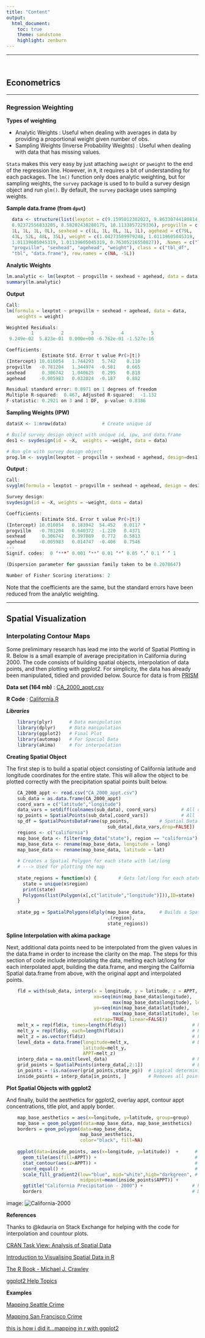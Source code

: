 ```yaml
---
title: "Content"
output:
  html_document:
    toc: true
    theme: sandstone
    highlight: zenburn
---
```


********

<br>


## Econometrics


**********

### Regression Weighting

**Types of weighting**

* Analytic Weights : Useful when dealing with averages in data by providing a proportional weight given number of obs.
* Sampling Weights (Inverse Probability Weights) : Useful when dealing with data that has missing values.

`Stata` makes this very easy by just attaching `aweight` or `pweight` to the end of the regression line. However, in `R`, it requires a bit of understanding for each packages. The `lm()` function only does analytic weighting, but for sampling weights, the `survey` package is used to to build a survey design object and run `glm()`. By default, the `survey` package uses sampling weights.

**Sample data.frame (from `dput`)**

```r
  data <- structure(list(lexptot = c(9.1595012302023, 9.86330744180814, 
  8.92372556833205, 8.58202430280175, 10.1133857229336), progvillm = c(1L, 
  1L, 1L, 1L, 0L), sexhead = c(1L, 1L, 0L, 1L, 1L), agehead = c(79L, 
  43L, 52L, 48L, 35L), weight = c(1.04273509979248, 1.01139605045319, 
  1.01139605045319, 1.01139605045319, 0.76305216550827)), .Names = c("lexptot", 
  "progvillm", "sexhead", "agehead", "weight"), class = c("tbl_df", 
  "tbl", "data.frame"), row.names = c(NA, -5L))
```

**Analytic Weights**

```r
lm.analytic <- lm(lexptot ~ progvillm + sexhead + agehead, data = data, weight = weight)
summary(lm.analytic)
```

**Output**

```r

Call:
lm(formula = lexptot ~ progvillm + sexhead + agehead, data = data, 
    weights = weight)

Weighted Residuals:
         1          2          3          4          5 
 9.249e-02  5.823e-01  0.000e+00 -6.762e-01 -1.527e-16

Coefficients:
             Estimate Std. Error t value Pr(>|t|)
(Intercept) 10.016054   1.744293   5.742    0.110
progvillm   -0.781204   1.344974  -0.581    0.665
sexhead      0.306742   1.040625   0.295    0.818
agehead     -0.005983   0.032024  -0.187    0.882

Residual standard error: 0.8971 on 1 degrees of freedom
Multiple R-squared:  0.467, Adjusted R-squared:  -1.132 
F-statistic: 0.2921 on 3 and 1 DF,  p-value: 0.8386
```

**Sampling Weights (IPW)**

```r
data$X <- 1:nrow(data)             # Create unique id

# Build survey design object with unique id, ipw, and data.frame
des1 <- svydesign(id = ~X,  weights = ~weight, data = data)

# Run glm with survey design object
prog.lm <- svyglm(lexptot ~ progvillm + sexhead + agehead, design=des1)
```

**Output :**

```r
Call:
svyglm(formula = lexptot ~ progvillm + sexhead + agehead, design = des1)

Survey design:
svydesign(id = ~X, weights = ~weight, data = data)

Coefficients:
             Estimate Std. Error t value Pr(>|t|)  
(Intercept) 10.016054   0.183942  54.452   0.0117 *
progvillm   -0.781204   0.640372  -1.220   0.4371  
sexhead      0.306742   0.397089   0.772   0.5813  
agehead     -0.005983   0.014747  -0.406   0.7546  
---
Signif. codes:  0 ‘***’ 0.001 ‘**’ 0.01 ‘*’ 0.05 ‘.’ 0.1 ‘ ’ 1

(Dispersion parameter for gaussian family taken to be 0.2078647)

Number of Fisher Scoring iterations: 2
```

Note that the coefficients are the same, but the standard errors have been reduced from the analytic weighting.

********


## Spatial Visualization

### Interpolating Contour Maps

Some prelimimary research has lead me into the world of Spatial Plotting in R.  Below is a small example of average precipitation in California during 2000.  The code consists of building spatial objects, interpolation of data points, and then plotting with ggplot2.  For simplicity, the data has already been manipulated, tidied and provided below. Source for data is from [PRISM](http://www.prism.oregonstate.edu/)

**Data set (164 mb)** : [CA_2000_appt.csv](https://www.dropbox.com/s/9uwtusn6ij9fdw4/CA_2000_appt.csv?dl=0)

**R Code** : [California.R](code/California.R)

***Libraries***
	
```r
	library(plyr)      # Data manipulation 
	library(dplyr)     # Data manipulation 
	library(ggplot2)   # Final Plot  
	library(automap)   # For Spacial Data
	library(akima)     # For interpolation
```

**Creating Spatial Object**

The first step is to build a spatial object consisting of California latitude and longitude coordinates for the entire state.  This will allow the object to be plotted correctly with the precipitation spatial points built below.

```r
	CA_2000_appt <- read.csv("CA_2000_appt.csv")
	sub_data = as.data.frame(CA_2000_appt)
	coord_vars = c("latitude","longitude")
	data_vars = setdiff(colnames(sub_data), coord_vars)         # All colnames except for Lat/Long
	sp_points = SpatialPoints(sub_data[,coord_vars])            # All lat/long in Spatial Point format
	sp_df = SpatialPointsDataFrame(sp_points,           # Spatial Data Frame of lat/long and remaining cols
	                                 sub_data[,data_vars,drop=FALSE])    
	regions <- c("california")
	map_base_data <- filter(map_data("state"), region == "california")   # Get California lat/long coord.
	map_base_data <- rename(map_base_data, longitude = long)             # Rename columns
	map_base_data <- rename(map_base_data, latitude = lat)
  
	# Creates a Spatial Polygon for each state with lat/long
	# ---> Used for plotting the map
  
	state_regions = function(x) {        # Gets lat/long for each state to build Spatial Polygon
	  state = unique(x$region)
	  print(state)
	  Polygons(list(Polygon(x[,c("latitude","longitude")])),ID=state)
	}	
  
	state_pg = SpatialPolygons(dlply(map_base_data,     # Builds a Spatial Polygon of all state/regions
        	                         .(region), 
                	                 state_regions))  
```

**Spline Interpolation with akima package**

Next, additional data points need to be interpolated from the given values in the data.frame in order to increase the clarity on the map.  The steps for this section of code include interpolating the data, melting each lat/long for each interpolated appt, building the data.frame, and merging the California Spatial data.frame from above, with the original appt and interpolated points.


```r
	fld = with(sub_data, interp(x = longitude, y = latitude, z = APPT, duplicate="median",
	                            xo=seq(min(map_base_data$longitude), 
	                                   max(map_base_data$longitude), length = 100),
	                            yo=seq(min(map_base_data$latitude), 
	                                   max(map_base_data$latitude), length = 100),
	                            extrap=TRUE, linear=FALSE))
	melt_x = rep(fld$x, times=length(fld$y))                        # Pull out longitude values from list
	melt_y = rep(fld$y, each=length(fld$x))                         # Pull out latitude values from list
	melt_z = as.vector(fld$z)                                       # Pull out appt values from list
	level_data = data.frame(longitude=melt_x,                       # Build data.frame
	                        latitude=melt_y, 
	                        APPT=melt_z)                                        
	interp_data = na.omit(level_data)                               # Remove all NA values
	grid_points = SpatialPoints(interp_data[,2:1])                  # Build Spatial Points into object
	in_points = !is.na(over(grid_points,state_pg))  # Logical determining points inside all regions 
	inside_points = interp_data[in_points, ]        # Removes all points outside of Spatial Polygons
```

**Plot Spatial Objects with ggplot2**

And finally, build the aesthetics for ggplot2, overlay appt, contour appt concentrations, title plot, and apply border.

```r
	map_base_aesthetics = aes(x=longitude, y=latitude, group=group)    # Aesthetics for ggplot2
	map_base = geom_polygon(data=map_base_data, map_base_aesthetics)   # Map Base
	borders = geom_polygon(data=map_base_data,                         # Draws boundaries
                	       map_base_aesthetics, 
        	               color="black", fill=NA)    
  
	ggplot(data=inside_points, aes(x=longitude, y=latitude))  +      # Setup ggplot2
	  geom_tile(aes(fill=APPT)) +                                    # Initial overlay of appt
	  stat_contour(aes(z=APPT)) +                                    # Create contours for concentrations
	  coord_equal() +                                                # Equalize plots
	  scale_fill_gradient2(low="blue", mid="white",high="darkgreen", # Set colors for low, mid, high
	                       midpoint=mean(inside_points$APPT)) +
	  ggtitle("California Precipitation - 2000") +                  # Plot title
	  borders                                                       # Draw California border
```	

image: ![California-2000](images/California_appt.png)

**References**

Thanks to @kdauria on Stack Exchange for helping with the code for interpolation and countour plots.

[CRAN Task View: Analysis of Spatial Data](http://cran.r-project.org/web/views/Spatial.html)

[Introduction to Visualising Spatial Data in R](http://cran.r-project.org/doc/contrib/intro-spatial-rl.pdf)

[The R Book - Michael J. Crawley](http://www.amazon.com/R-Book-Michael-J-Crawley/dp/0470973927/ref=sr_1_1?ie=UTF8&qid=1422422058&sr=8-1&keywords=The+R+Book&pebp=1422422059942&peasin=470973927)

[ggplot2 Help Topics](http://docs.ggplot2.org/current/)

**Examples** 

[Mapping Seattle Crime](http://www.sharpsightlabs.com/mapping-seattle-crime/)

[Mapping San Francisco Crime](http://www.sharpsightlabs.com/mapping-san-francisco-crime/)

[this is how i did it...mapping in r with ggplot2](http://nrelscience.org/2013/05/30/this-is-how-i-did-it-mapping-in-r-with-ggplot2/)










  
<script>
  (function(i,s,o,g,r,a,m){i['GoogleAnalyticsObject']=r;i[r]=i[r]||function(){
  (i[r].q=i[r].q||[]).push(arguments)},i[r].l=1*new Date();a=s.createElement(o),
  m=s.getElementsByTagName(o)[0];a.async=1;a.src=g;m.parentNode.insertBefore(a,m)
  })(window,document,'script','https://www.google-analytics.com/analytics.js','ga');

  ga('create', 'UA-61017136-2', 'auto');
  ga('send', 'pageview');

</script>





